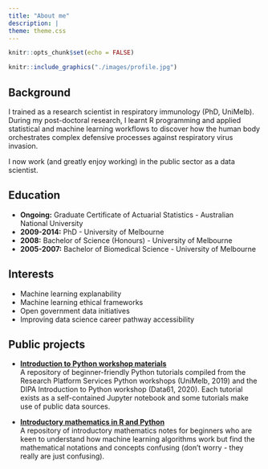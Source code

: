 ---
title: "About me"
description: |
theme: theme.css
---

```{r setup, include=FALSE}
knitr::opts_chunk$set(echo = FALSE)
```

```{r, echo = FALSE, fig.align = 'center', fig.show = 'hold', out.width = '40%'} 
knitr::include_graphics("./images/profile.jpg")  
```


## Background     

I trained as a research scientist in respiratory immunology (PhD, UniMelb). During my post-doctoral research, I learnt R programming and applied statistical and machine learning workflows to discover how the human body orchestrates complex defensive processes against respiratory virus invasion.   

I now work (and greatly enjoy working) in the public sector as a data scientist.         


## Education       

+ **Ongoing:** Graduate Certificate of Actuarial Statistics - Australian National University  
+ **2009-2014:** PhD - University of Melbourne    
+ **2008:** Bachelor of Science (Honours) - University of Melbourne     
+ **2005-2007:** Bachelor of Biomedical Science - University of Melbourne     


## Interests     

+ Machine learning explanability      
+ Machine learning ethical frameworks     
+ Open government data initiatives        
+ Improving data science career pathway accessibility      


## Public projects    

+ [**Introduction to Python workshop materials**](https://github.com/erikaduan/Introduction-to-Python)   
A repository of beginner-friendly Python tutorials compiled from the Research Platform Services Python workshops (UniMelb, 2019) and the DIPA Introduction to Python workshop (Data61, 2020). Each tutorial exists as a self-contained Jupyter notebook and some tutorials make use of public data sources.              

+ [**Introductory mathematics in R and Python**](https://github.com/erikaduan/Introductory-maths-in-R-and-Python)     
A repository of introductory mathematics notes for beginners who are keen to understand how machine learning algorithms work but find the mathematical notations and concepts confusing (don't worry - they really are just confusing).        

